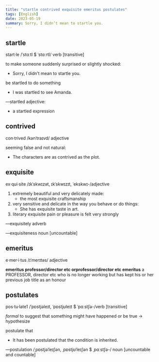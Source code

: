 ```yaml
---
title: "startle contrived exquisite emeritus postulates"
tags: [English]
date: 2023-05-19
summary: Sorry, I didn’t mean to startle you.
---
```


## startle

start·le /ˈstɑːtl $ ˈstɑːrtl/ verb [transitive]

to make someone suddenly surprised or slightly shocked:
  
- Sorry, I didn’t mean to startle you.

be startled to do something

- I was startled to see Amanda.

—startled adjective:

- a startled expression

## contrived

con·trived /kənˈtraɪvd/ adjective

seeming false and not natural:

- The characters are as contrived as the plot.

## exquisite

ex·qui·site /ɪkˈskwɪzət, ɪkˈskwɪzɪt, ˈekskwɪ-/adjective

1. extremely beautiful and very delicately made:
    - the most exquisite craftsmanship
2. very sensitive and delicate in the way you behave or do things:
    - She has exquisite taste in art.
3. literary exquisite pain or pleasure is felt very strongly

—exquisitely adverb

—exquisiteness noun [uncountable]

## emeritus

e·mer·i·tus /ɪˈmerɪtəs/ adjective

**emeritus professor/director etc orprofessor/director etc emeritus** a PROFESSOR,
director etc who is no longer working but has kept his or her previous job
title as an honour

## postulates

pos·tu·late1 /ˈpɒstjəleɪt, ˈpɒstjʊleɪt $ ˈpɑːstʃə-/verb [transitive]

*formal* to suggest that something might have happened or be true →
hypothesize

postulate that

- It has been postulated that the condition is inherited.

—postulation /ˌpɒstjəˈleɪʃən, ˌpɒstjʊˈleɪʃən $ ˌpɑːstʃə-/ noun [uncountable and countable]